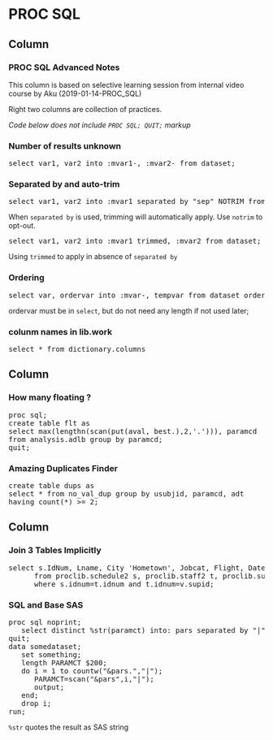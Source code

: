 PROC SQL {data-orientation=columns}
=======================================================================

Column
-------------------------------------

### PROC SQL Advanced Notes

This column is based on selective learning session from internal video course by Aku (2019-01-14-PROC_SQL)

Right two columns are collection of practices.

_Code below does not include `PROC SQL; QUIT;` markup_

### Number of results unknown

<p><pre>
select var1, var2 into :mvar1-, :mvar2- from dataset;
</pre></p>

### Separated by and auto-trim

<p><pre>
select var1, var2 into :mvar1 separated by "sep" NOTRIM from dataset;
</pre></p>

When `separated by` is used, trimming will automatically apply. Use `notrim` to opt-out.

<p><pre>
select var1, var2 into :mvar1 trimmed, :mvar2 from dataset;
</pre></p>

Using `trimmed` to apply in absence of `separated by`

### Ordering

<p><pre>
select var, ordervar into :mvar-, tempvar from dataset order by ordervar
</pre></p>

ordervar must be in `select`, but do not need any length if not used later;

### colunm names in lib.work

<p><pre>
select * from dictionary.columns
</pre></p>


Column
-------------------------------------

### How many floating ?

<p><pre>
proc sql;
create table flt as 
select max(lengthn(scan(put(aval, best.),2,'.'))), paramcd 
from analysis.adlb group by paramcd;
quit; 
</pre></p>

### Amazing Duplicates Finder

<p><pre>
create table dups as
select * from no_val_dup group by usubjid, paramcd, adt
having count(*) >= 2;
</pre></p>

Column 
-------------------------------------


### Join 3 Tables Implicitly

<p><pre>
select s.IdNum, Lname, City 'Hometown', Jobcat, Flight, Date
      from proclib.schedule2 s, proclib.staff2 t, proclib.superv2 v
      where s.idnum=t.idnum and t.idnum=v.supid;</pre></p>

### SQL and Base SAS

<p><pre>
proc sql noprint;
   select distinct %str(paramct) into: pars separated by "|" from dataset;
quit;
data somedataset;
   set something;
   length PARAMCT $200;
   do i = 1 to countw("&pars.","|");
      PARAMCT=scan("&pars",i,"|");
      output;
   end;
   drop i;
run;
</pre></p>

`%str` quotes the result as SAS string

